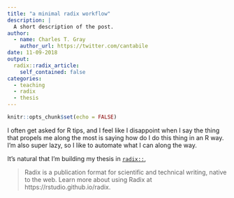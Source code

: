 ```yaml
---
title: "a minimal radix workflow"
description: |
  A short description of the post.
author:
  - name: Charles T. Gray
    author_url: https://twitter.com/cantabile
date: 11-09-2018
output:
  radix::radix_article:
    self_contained: false
categories:
  - teaching
  - radix
  - thesis
---
```


```r
knitr::opts_chunk$set(echo = FALSE)
```

I often get asked for R tips, and I feel like I disappoint when I say the thing that propels me along the most is saying how do I do this thing in an R way. I'm also super lazy, so I like to automate what I can along the way. 

It's natural that I'm building my thesis in [`radix::`](https://rstudio.github.io/radix/),

> Radix is a publication format for scientific and technical writing, native to the web. Learn more about using Radix at https://rstudio.github.io/radix.

